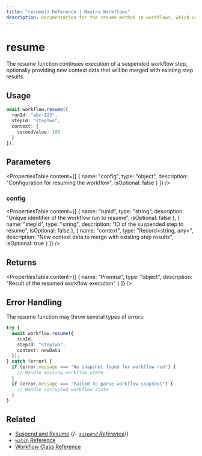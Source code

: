 ```yaml
---
title: "resume() Reference | Mastra Workflows"
description: Documentation for the resume method in workflows, which continues execution of a suspended workflow step.
---
```


# resume

The resume function continues execution of a suspended workflow step, optionally providing new context data that will be merged with existing step results.

## Usage

```typescript copy showLineNumbers
await workflow.resume({
  runId: "abc-123",
  stepId: "stepTwo", 
  context: {
    secondValue: 100
  }
});
```

## Parameters

<PropertiesTable
  content={[
    {
      name: "config",
      type: "object",
      description: "Configuration for resuming the workflow",
      isOptional: false
    }
  ]}
/>

### config

<PropertiesTable
  content={[
    {
      name: "runId",
      type: "string", 
      description: "Unique identifier of the workflow run to resume",
      isOptional: false
    },
    {
      name: "stepId",
      type: "string",
      description: "ID of the suspended step to resume",
      isOptional: false
    },
    {
      name: "context",
      type: "Record<string, any>",
      description: "New context data to merge with existing step results",
      isOptional: true
    }
  ]}
/>

## Returns

<PropertiesTable
  content={[
    {
      name: "Promise<WorkflowResult>",
      type: "object",
      description: "Result of the resumed workflow execution"
    }
  ]}
/>

## Error Handling

The resume function may throw several types of errors:

```typescript
try {
  await workflow.resume({
    runId,
    stepId: "stepTwo",
    context: newData
  });
} catch (error) {
  if (error.message === "No snapshot found for workflow run") {
    // Handle missing workflow state
  }
  if (error.message === "Failed to parse workflow snapshot") {
    // Handle corrupted workflow state
  }
}
```

## Related

- [Suspend and Resume](../../../examples/workflows/suspend-and-resume.mdx)
{/*- [`suspend` Reference](./suspend.mdx)*/}
- [`watch` Reference](./watch.mdx)
- [Workflow Class Reference](./workflow.mdx)
```
